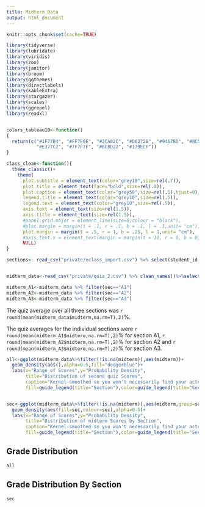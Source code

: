 ```yaml
---
title: Midterm Data
output: html_document
---
```



```r
knitr::opts_chunk$set(cache=TRUE)

library(tidyverse)
library(lubridate)
library(viridis)
library(zoo)
library(janitor)
library(broom)
library(ggthemes)
library(directlabels)
library(kableExtra)
library(stargazer)
library(scales)
library(ggrepel)
library(readxl)


colors_tableau10<-function()
{
  return(c("#1F77B4", "#FF7F0E", "#2CA02C", "#D62728", "#9467BD", "#8C564B",
           "#E377C2", "#7F7F7F", "#BCBD22", "#17BECF"))
}

class_clean<-function(){
  theme_classic()+
    theme(
      plot.subtitle = element_text(color="grey10",size=rel(.7)),
      plot.title = element_text(face="bold",size=rel(.8)),
      plot.caption = element_text(color="grey50",size=rel(.5),hjust=0),
      legend.title = element_text(color="grey10",size=rel(.5)),
      legend.text = element_text(color="grey10",size=rel(.5)),
      axis.text = element_text(size=rel(1.5)),
      axis.title = element_text(size=rel(1.5)),
      #panel.grid.major = element_line(size=0,colour = "black"), 
      #plot.margin = margin(t = .1, r = .1, b = .1, l = .1,unit= "cm"),
      plot.margin = margin(t = .5, r = 1, b = .25, l = 1,unit= "cm"),
      #axis.text.x = element_text(margin = margin(t = 10, r = 0, b = 0, l = 0)),
      NULL)
}


```

```r
sections<- read_csv("private/eclass_import.csv") %>% select(student_id,sec)


midterm_data<-read_csv("private/quiz_2.csv") %>% clean_names()%>%select(midterm=quiz_2,student_id) %>% left_join(sections)

midterm_A1<-midterm_data %>% filter(sec=="A1")
midterm_A2<-midterm_data %>% filter(sec=="A2")
midterm_A3<-midterm_data %>% filter(sec=="A3")

```
The quiz average over all three sections was `r round(mean(midterm_data$midterm,na.rm=T),2)`%.

The quiz averages for the individual sections were `r round(mean(midterm_A1$midterm,na.rm=T),2)`% for section A1, `r round(mean(midterm_A2$midterm,na.rm=T),2)`% for section A2 and `r round(mean(midterm_A3$midterm,na.rm=T),2)`% for section A3.

```r

all<-ggplot(midterm_data%>%filter(!is.na(midterm)),aes(midterm))+
  geom_density(aes(),alpha=0.5,fill="dodgerblue")+
  labs(x="Range of Scores",y="Probability Density",
       title="Distribution of second quiz Scores",
       caption="Kernel-smoothed so you won't necessarily find your actual grade",
       fill=guide_legend(title="Section"),color=guide_legend(title="Section"))


sec<-ggplot(midterm_data%>%filter(!is.na(midterm)),aes(midterm,group=sec))+
  geom_density(aes(fill=sec,colour=sec),alpha=0.5)+
  labs(x="Range of Scores",y="Probability Density",
       title="Distribution of midterm Scores by Section",
       caption="Kernel-smoothed so you won't necessarily find your actual grade",
       fill=guide_legend(title="Section"),color=guide_legend(title="Section"))

```

## Grade Distribution
```r
all
```











## Grade Distribution By Section
```r
sec
```

